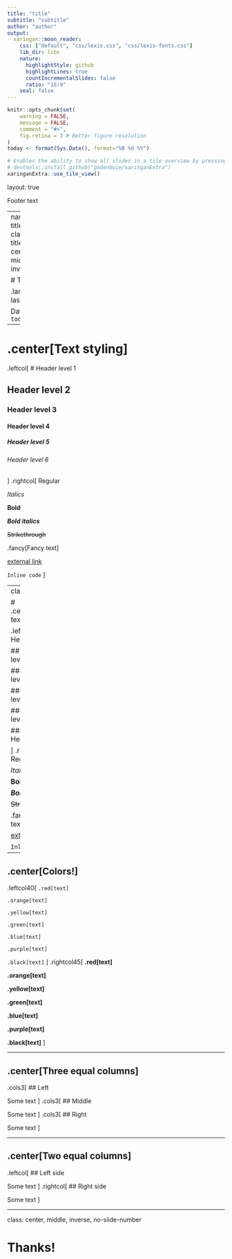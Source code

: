 ```yaml
---
title: "title"
subtitle: "subtitle"
author: "author"
output:
  xaringan::moon_reader:
    css: ["default", "css/lexis.css", "css/lexis-fonts.css"]
    lib_dir: libs
    nature:
      highlightStyle: github
      highlightLines: true
      countIncrementalSlides: false
      ratio: "16:9"
    seal: false
---
```


```r
knitr::opts_chunk$set(
    warning = FALSE,
    message = FALSE,
    comment = "#>",
    fig.retina = 3 # Better figure resolution
)
today <- format(Sys.Date(), format="%B %d %Y")
```

```r
# Enables the ability to show all slides in a tile overview by pressing "o"
# devtools::install_github("gadenbuie/xaringanExtra")
xaringanExtra::use_tile_view()
```

layout: true

<!-- this adds the link footer to all slides, depends on my-footer class in css-->

<div class="footer-small">
<span>
Footer text
</span>
</div>

---
name: title-slide
class: title-slide, center, middle, inverse

# Title

.large[First last]

Date: `r today`

---

# .center[Text styling]

.leftcol[
# Header level 1

## Header level 2

### Header level 3

#### Header level 4

##### Header level 5

###### Header level 6

]
.rightcol[
Regular

_Italics_

**Bold**

***Bold italics***

~~Strikethrough~~

.fancy[Fancy text]

[external link](https://github.com/jhelvy/lexis)<br>

`Inline code`
]

---
class: inverse

# .center[Inverse text styling]

.leftcol[
# Header level 1

## Header level 2

### Header level 3

#### Header level 4

##### Header level 5

###### Header level 6

]
.rightcol[
Regular

_Italics_

**Bold**

***Bold italics***

~~Strikethrough~~

.fancy[Fancy text]

[external link](https://github.com/jhelvy/lexis)<br>

`Inline code`
]

---

## .center[Colors!]

.leftcol40[
`.red[text]`

`.orange[text]`

`.yellow[text]`

`.green[text]`

`.blue[text]`

`.purple[text]`

`.black[text]`
]
.rightcol45[
**.red[text]**

**.orange[text]**

**.yellow[text]**

**.green[text]**

**.blue[text]**

**.purple[text]**

**.black[text]**
]

---

## .center[Three equal columns]

.cols3[
## Left

Some text
]
.cols3[
## Middle

Some text
]
.cols3[
## Right

Some text
]

---

## .center[Two equal columns]

.leftcol[
## Left side

Some text
]
.rightcol[
## Right side

Some text
]


---
class: center, middle, inverse, no-slide-number

# Thanks!
